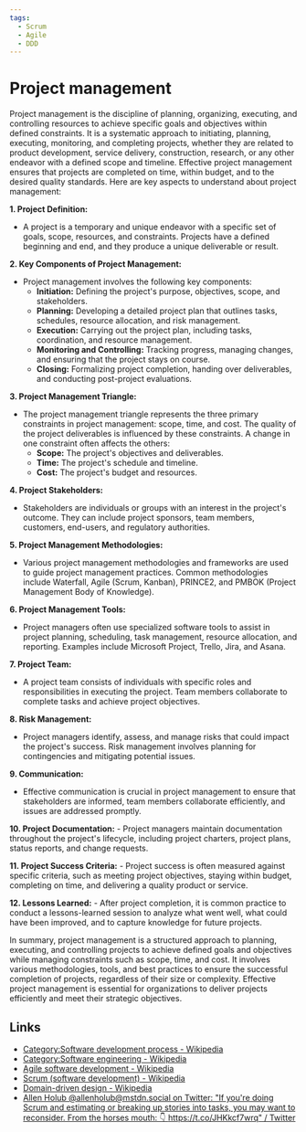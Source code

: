 ```yaml
---
tags:
  - Scrum
  - Agile
  - DDD
---
```


# Project management

Project management is the discipline of planning, organizing, executing, and controlling resources to achieve specific goals and objectives within defined constraints. It is a systematic approach to initiating, planning, executing, monitoring, and completing projects, whether they are related to product development, service delivery, construction, research, or any other endeavor with a defined scope and timeline. Effective project management ensures that projects are completed on time, within budget, and to the desired quality standards. Here are key aspects to understand about project management:

**1. Project Definition:**

- A project is a temporary and unique endeavor with a specific set of goals, scope, resources, and constraints. Projects have a defined beginning and end, and they produce a unique deliverable or result.

**2. Key Components of Project Management:**

- Project management involves the following key components:
  - **Initiation:** Defining the project's purpose, objectives, scope, and stakeholders.
  - **Planning:** Developing a detailed project plan that outlines tasks, schedules, resource allocation, and risk management.
  - **Execution:** Carrying out the project plan, including tasks, coordination, and resource management.
  - **Monitoring and Controlling:** Tracking progress, managing changes, and ensuring that the project stays on course.
  - **Closing:** Formalizing project completion, handing over deliverables, and conducting post-project evaluations.

**3. Project Management Triangle:**

- The project management triangle represents the three primary constraints in project management: scope, time, and cost. The quality of the project deliverables is influenced by these constraints. A change in one constraint often affects the others:
  - **Scope:** The project's objectives and deliverables.
  - **Time:** The project's schedule and timeline.
  - **Cost:** The project's budget and resources.

**4. Project Stakeholders:**

- Stakeholders are individuals or groups with an interest in the project's outcome. They can include project sponsors, team members, customers, end-users, and regulatory authorities.

**5. Project Management Methodologies:**

- Various project management methodologies and frameworks are used to guide project management practices. Common methodologies include Waterfall, Agile (Scrum, Kanban), PRINCE2, and PMBOK (Project Management Body of Knowledge).

**6. Project Management Tools:**

- Project managers often use specialized software tools to assist in project planning, scheduling, task management, resource allocation, and reporting. Examples include Microsoft Project, Trello, Jira, and Asana.

**7. Project Team:**

- A project team consists of individuals with specific roles and responsibilities in executing the project. Team members collaborate to complete tasks and achieve project objectives.

**8. Risk Management:**

- Project managers identify, assess, and manage risks that could impact the project's success. Risk management involves planning for contingencies and mitigating potential issues.

**9. Communication:**

- Effective communication is crucial in project management to ensure that stakeholders are informed, team members collaborate efficiently, and issues are addressed promptly.

**10. Project Documentation:** - Project managers maintain documentation throughout the project's lifecycle, including project charters, project plans, status reports, and change requests.

**11. Project Success Criteria:** - Project success is often measured against specific criteria, such as meeting project objectives, staying within budget, completing on time, and delivering a quality product or service.

**12. Lessons Learned:** - After project completion, it is common practice to conduct a lessons-learned session to analyze what went well, what could have been improved, and to capture knowledge for future projects.

In summary, project management is a structured approach to planning, executing, and controlling projects to achieve defined goals and objectives while managing constraints such as scope, time, and cost. It involves various methodologies, tools, and best practices to ensure the successful completion of projects, regardless of their size or complexity. Effective project management is essential for organizations to deliver projects efficiently and meet their strategic objectives.

## Links

- [Category:Software development process - Wikipedia](https://en.wikipedia.org/wiki/Category:Software_development_process)
- [Category:Software engineering - Wikipedia](https://en.wikipedia.org/wiki/Category:Software_engineering)
- [Agile software development - Wikipedia](https://en.wikipedia.org/wiki/Agile_software_development)
- [Scrum (software development) - Wikipedia](<https://en.wikipedia.org/wiki/Scrum_(software_development)>)
- [Domain-driven design - Wikipedia](https://en.wikipedia.org/wiki/Domain-driven_design)
- [Allen Holub @allenholub@mstdn.social on Twitter: "If you're doing Scrum and estimating or breaking up stories into tasks, you may want to reconsider. From the horses mouth: 👇 https://t.co/JHKkcf7wrq" / Twitter](https://twitter.com/allenholub/status/1547269599359447040?s=20&t=n1sU5Rmq829VXodGj0EHuw)
